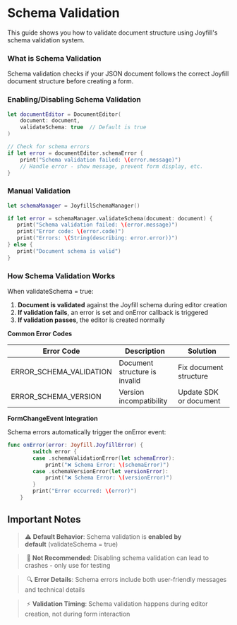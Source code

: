 # Schema Validation

This guide shows you how to validate document structure using Joyfill's schema validation system.

### **What is Schema Validation**

Schema validation checks if your JSON document follows the correct Joyfill document structure before creating a form.

### **Enabling/Disabling Schema Validation**

```swift
let documentEditor = DocumentEditor(
    document: document,
    validateSchema: true  // Default is true
)

// Check for schema errors
if let error = documentEditor.schemaError {
    print("Schema validation failed: \(error.message)")
    // Handle error - show message, prevent form display, etc.
}
```

### **Manual Validation**

```swift
let schemaManager = JoyfillSchemaManager()

if let error = schemaManager.validateSchema(document: document) {
   print("Schema validation failed: \(error.message)")
   print("Error code: \(error.code)")
   print("Errors: \(String(describing: error.error))")
} else {
   print("Document schema is valid")
}
```

### **How Schema Validation Works**

When validateSchema = true:

1. **Document is validated** against the Joyfill schema during editor creation
2. **If validation fails**, an error is set and onError callback is triggered
3. **If validation passes**, the editor is created normally

**Common Error Codes**

| Error Code | Description | Solution |
| --- | --- | --- |
| ERROR_SCHEMA_VALIDATION | Document structure is invalid | Fix document structure |
| ERROR_SCHEMA_VERSION | Version incompatibility | Update SDK or document |

**FormChangeEvent Integration**

Schema errors automatically trigger the onError event:

```swift
func onError(error: Joyfill.JoyfillError) {
        switch error {
        case .schemaValidationError(let schemaError):
            print("❌ Schema Error: \(schemaError)")
        case .schemaVersionError(let versionError):
            print("❌ Schema Error: \(versionError)")
        }
        print("Error occurred: \(error)")
    }
```

## **Important Notes**

> ⚠️ **Default Behavior**: Schema validation is **enabled by default** (validateSchema = true)

> 🚫 **Not Recommended**: Disabling schema validation can lead to crashes - only use for testing

> 🔍 **Error Details**: Schema errors include both user-friendly messages and technical details

> ⚡ **Validation Timing**: Schema validation happens during editor creation, not during form interaction